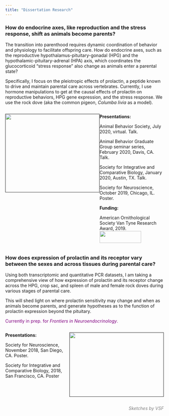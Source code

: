 ```yaml
---
title: "Dissertation Research"
---
```


### How do endocrine axes, like reproduction and the stress response, shift as animals become parents? {#custom}

The transition into parenthood requires dynamic coordination of behavior and physiology to facilitate offspring care. How do endocrine axes, such as the reproductive hypothalamus-pituitary-gonadal (HPG) and the hypothalamic-pituitary-adrenal (HPA) axis, which coordinates the glucocorticoid “stress response” also change as animals enter a parental state?

Specifically, I focus on the pleiotropic effects of prolactin, a peptide known to drive and maintain parental care across vertebrates. Currently, I use hormone manipulations to get at the causal effects of prolactin on reproductive behaviors, HPG gene expression, and the stress response. We use the rock dove (aka the common pigeon, *Columba livia* as a model). 


:::: {style="display: flex;"}

::: {}
[![](data/pigeon_feeding_sketch_2.jpg){ width=300px height=250px}]()
:::

::: {}
**Presentations:**

Animal Behavior Society, July 2020, virtual. Talk. 

Animal Behavior Graduate Group seminar series, February 2020, Davis, CA. Talk. 

Society for Integrative and Comparative Biology, January 2020, Austin, TX. Talk. 

Society for Neuroscience, October 2019, Chicago, IL. Poster. 

**Funding:**

American Ornithological Society Van Tyne Research Award, 2019. 
[![](data/AOS_logo.png){ width=132px height=38px}](https://americanornithology.org/awards-grants/)

:::

::::

### How does expression of prolactin and its receptor vary between the sexes and across tissues during parental care?

Using both transcriptomic and quantitative PCR datasets, I am taking a comprehensive view of how expression of prolactin and its receptor change across the HPG, crop sac, and spleen of male and female rock doves during various stages of parental care. 

This will shed light on where prolactin sensitivity may change and when as animals become parents, and generate hypotheses as to the function of prolactin expression beyond the pituitary. 

<span style="color: purple;">Currently in prep. for *Frontiers in Neuroendocrinology*.</span>

:::: {style="display: flex;"}

::: {}
**Presentations:**

Society for Neuroscience, November 2018, San Diego, CA. Poster.  

Society for Integrative and Comparative Biology, 2018, San Francisco, CA. Poster
:::

::: {}
[![](data/pigeon_allopreening_sketch.png){ width=300px height=205px}]()
:::

::::

<span style="color: gray;">[*Sketches by VSF*]{style="float:right"}</span>
